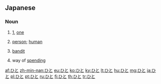 ==Japanese==

===Noun===
{{ja-noun|ヒト}}

# {{ja-def|一}} [[1]], [[one]]
# {{ja-def|人}} [[person]]; [[human]]
# {{ja-def|匪徒}} [[bandit]]
# {{ja-def|費途}} way of [[spending]]

[[af:ひと]]
[[zh-min-nan:ひと]]
[[eu:ひと]]
[[ko:ひと]]
[[ky:ひと]]
[[lt:ひと]]
[[hu:ひと]]
[[mg:ひと]]
[[ja:ひと]]
[[pl:ひと]]
[[pt:ひと]]
[[ru:ひと]]
[[fi:ひと]]
[[th:ひと]]
[[tr:ひと]]
